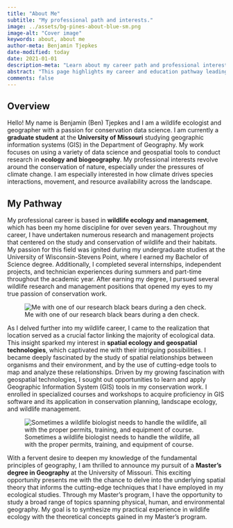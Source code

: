```yaml
---
title: "About Me"
subtitle: "My professional path and interests."
image: ../assets/bg-pines-about-blue-sm.png
image-alt: "Cover image"
keywords: about, about me
author-meta: Benjamin Tjepkes
date-modified: today
date: 2021-01-01
description-meta: "Learn about my career path and professional interests."
abstract: "This page highlights my career and education pathway leading to where I am now, including my experiences across the broad scopes of ecology and geospatial."
comments: false
---
```


## Overview

Hello! My name is Benjamin (Ben) Tjepkes and I am a wildlife ecologist and geographer with a passion for conservation data science. I am currently a **graduate student** at the **University of Missouri** studying geographic information systems (GIS) in the Department of Geography. My work focuses on using a variety of data science and geospatial tools to conduct research in **ecology and biogeography**. My professional interests revolve around the conservation of nature, especially under the pressures of climate change. I am especially interested in how climate drives species interactions, movement, and resource availability across the landscape.

## My Pathway

My professional career is based in **wildlife ecology and management**, which has been my home discipline for over seven years. Throughout my career, I have undertaken numerous research and management projects that centered on the study and conservation of wildlife and their habitats. My passion for this field was ignited during my undergraduate studies at the University of Wisconsin-Stevens Point, where I earned my Bachelor of Science degree. Additionally, I completed several internships, independent projects, and technician experiences during summers and part-time throughout the academic year. After earning my degree, I pursued several wildlife research and management positions that opened my eyes to my true passion of conservation work.

![Me with one of our research black bears during a den check.](../assets/img-ben-with-bear.jpg)

As I delved further into my wildlife career, I came to the realization that location served as a crucial factor linking the majority of ecological data. This insight sparked my interest in **spatial ecology and geospatial technologies**, which captivated me with their intriguing possibilities. I became deeply fascinated by the study of spatial relationships between organisms and their environment, and by the use of cutting-edge tools to map and analyze these relationships. Driven by my growing fascination with geospatial technologies, I sought out opportunities to learn and apply Geographic Information System (GIS) tools in my conservation work. I enrolled in specialized courses and workshops to acquire proficiency in GIS software and its application in conservation planning, landscape ecology, and wildlife management.

![Sometimes a wildlife biologist needs to handle the wildlife, all with the proper permits, training, and equipment of course.](../assets/img-ben-work.png)


With a fervent desire to deepen my knowledge of the fundamental principles of geography, I am thrilled to announce my pursuit of a **Master's degree in Geography** at the University of Missouri. This exciting opportunity presents me with the chance to delve into the underlying spatial theory that informs the cutting-edge techniques that I have employed in my ecological studies. Through my Master's program, I have the opportunity to study a broad range of topics spanning physical, human, and environmental geography. My goal is to synthesize my practical experience in wildlife ecology with the theoretical concepts gained in my Master's program.

